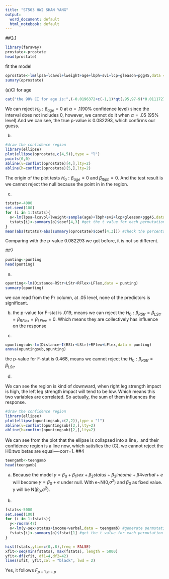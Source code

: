 ```yaml
---
title: "ST503 HW2 SHAN YANG"
output:
  word_document: default
  html_notebook: default
---
```


##3.1
```r
library(faraway)
prostate<-prostate
head(prostate)
```

fit the model
```r
oprostate<-lm(lpsa~lcavol+lweight+age+lbph+svi+lcp+gleason+pgg45,data = prostate)
sumary(oprostate)
```

(a)CI for age
```r
cat("the 90% CI for age is:",(-0.0196372+c(-1,1)*qt(.95,97-9)*0.0111727),"and 95% CI for age is:",(-0.0196372+c(-1,1)*qt(.975,97-9)*0.0111727))

```
We can reject $H_0:\beta_{age}=0$ at $\alpha=.1$(90% confidence level) since the interval does not includes 0, however, we cannot do it when $\alpha=.05$ (95% level).And we can see, the true p-value is 0.082293, which confirms our guess.

(b)

```r
#draw the confidence region
library(ellipse)
plot(ellipse(oprostate,c(4,5)),type = "l")
points(0,0)
abline(v=confint(oprostate)[4,],lty=2)
abline(h=confint(oprostate)[5,],lty=2)
```
The origin of the plot tests $H_0:\beta_{age}=0$ and $\beta_{lbph}=0$. And the test result is we cannot reject the null because the point in in the region.

(c)
```r
tstats<-4000
set.seed(100)
for (i in 1:tstats){
  o<-lm(lpsa~lcavol+lweight+sample(age)+lbph+svi+lcp+gleason+pgg45,data = prostate) #generate permutation for age column
  tstats[i]<-summary(o)$coef[4,3] #get the t value for each permutation
}
mean(abs(tstats)>abs(summary(oprostate)$coef[4,3])) #check the percentage of two tails t-stats larger than not permutated
```
Comparing with the p-value 0.082293 we got before, it is not so different. 

##7
```r
punting<-punting
head(punting)
```
(a)
```r
opunting<-lm(Distance~RStr+LStr+RFlex+LFlex,data = punting)
summary(opunting)
```
we can read from the Pr column, at .05 level, none of the predictors is significant.

(b)
the p-value for F-stat is .019, means we can reject the $H_0:\beta_{RStr}=\beta_{LStr}=\beta_{RFlex}=\beta_{LFlex}=0$. Which means they are collectively has influence on the response

(c)
```r
opuntingsub<-lm(Distance~I(RStr+LStr)+RFlex+LFlex,data = punting)
anova(opuntingsub,opunting)
```
the p-value for F-stat is 0.468, means we cannot reject the $H_0:\beta_{RStr}=\beta_{LStr}$

(d)

We can see the region is kind of downward, when right leg strength impact is high, the left leg strength impact will tend to be low. Which means this two variables are correlated. So actually, the sum of them influences the response.

```r
#draw the confidence region
library(ellipse)
plot(ellipse(opuntingsub,c(2,2)),type = "l")
abline(v=confint(opuntingsub)[2,],lty=2)
abline(h=confint(opuntingsub)[2,],lty=2)
```
We can see from the plot that the ellipse is collapsed into a line，and their confidence region is a line now, which satisfies the (C), we cannot reject the H0:two betas are equal----corr=1.
##4
```r
teengamb<-teengamb
head(teengamb)
```
(a)
Because the model $y=\beta_0+\beta_1sex+\beta_2status+\beta_3income+\beta4verbal+e$ will become $y=\beta_0+e$ under null. With e~N(0,$\sigma^2$) and $\beta_0$ as fixed value. y will be N($\beta_0$,$\sigma^2$).

(b)
```r
fstats<-5000
set.seed(100)
for (i in 1:fstats){
  y<-rnorm(47)
  o<-lm(y~sex+status+income+verbal,data = teengamb) #generate permutation for age column
  fstats[i]<-summary(o)$fstat[1] #get the t value for each permutation
}

```
```r
hist(fstats,ylim=c(0,.8),freq = FALSE)
xfit<-seq(min(fstats), max(fstats), length = 5000)
yfit<-df(xfit, df1=4,df2=42) 
lines(xfit, yfit,col = "black", lwd = 2)
```

Yes, it follows $F_{p-1,n-p}$

